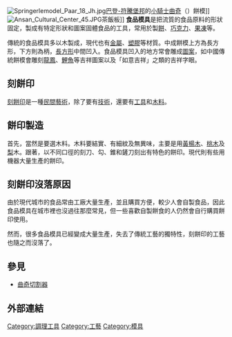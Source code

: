 [[File:Springerlemodel_Paar_18_Jh.jpg|thumb]][[巴登-符騰堡邦|巴登-符騰堡邦]]的[[小騎士曲奇|小騎士曲奇]]（{{lang|de|Springerle}}）餅模]]
[[File:Ansan_Cultural_Center_45.JPG|thumb]]茶飯板]]
'''食品模具'''是把流質的食品原料的形狀固定，製成有特定形狀和圖案固體食品的工具，常用於製[[餅|餅]]、[[巧克力|巧克力]]、[[果凍|果凍]]等。

傳統的食品模具多以木製成，現代也有[[金屬|金屬]]、[[塑膠|塑膠]]等材質。中成餅模上方為長方形，下方則為柄，[[長方形|長方形]]中間凹入。食品模具凹入的地方常會雕成[[圖案|圖案]]，如中國傳統餅模會雕刻[[龍鳳|龍鳳]]、[[鯉魚|鯉魚]]等吉祥圖案以及「如意吉祥」之類的吉祥字眼。

==刻餅印==
[[刻餅印|刻餅印]]是一種[[民間藝術|民間藝術]]，除了要有[[技術|技術]]，還要有[[工具|工具]]和[[木料|木料]]。

==餅印製造==
首先，當然是要選木料。木料要結實、有細紋及無異味，主要是用[[黃楊木|黃楊木]]、[[桃木|桃木]]及[[梨|梨]]木。跟著，以不同口徑的刻刀、勾、錐和鏟刀刻出有特色的餅印。現代則有些用機器大量生產的餅印。


==刻餅印沒落原因==
由於現代城市的食品常由工廠大量生產，並且購買方便，較少人會自製食品，因此食品模具在城市裡也沒過往那麼常見，但一些喜歡自製餅食的人仍然會自行購買餅印使用。

然而，很多食品模具已經變成大量生產，失去了傳統工藝的獨特性，刻餅印的工藝也隨之而沒落了。

==參見==
*[[曲奇切割器|曲奇切割器]]
[[Category:調理工具|Category:調理工具]]
[[Category:工藝|Category:工藝]]
[[Category:模具|Category:模具]]

==外部連結==
{{commonscat|Food moulds}}
